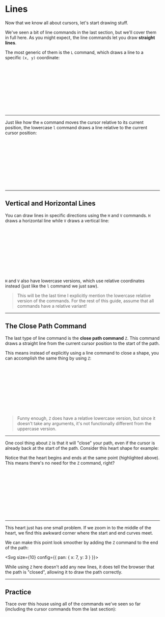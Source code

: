 # Lines

Now that we know all about cursors, let's start drawing stuff.

We've seen a bit of line commands in the last section, but we'll cover them in full here. As you might expect, the line commands let you draw **straight lines**.

The most generic of them is the `L` command, which draws a line to a specific `(x, y)` coordinate:

<CommandListFromSource source="absolute" />

<Svg size={20}>
  <AbsoluteLine />
</Svg>

---

Just like how the `m` command moves the cursor relative to its current position, the lowercase `l` command draws a line relative to the current cursor position:

<CommandListFromSource source="relative" />

<Svg>
  <AbsoluteLine placeholder />
  <RelativeLine />
</Svg>

---

## Vertical and Horizontal Lines

You can draw lines in specific directions using the `H` and `V` commands. `H` draws a horizontal line while `V` draws a vertical line:

<CommandListFromSource source="vertical" />

<Svg size={20}>
  <PathHoverVisual source="vertical" />
</Svg>

`H` and `V` also have lowercase versions, which use relative coordinates instead (just like the `l` command we just saw).

> This will be the last time I explicitly mention the lowercase relative version of the commands. For the rest of this guide, assume that all commands have a relative variant!

---

## The Close Path Command

The last type of line command is the **close path command** `Z`. This command draws a straight line from the current cursor position to the start of the path.

This means instead of explicitly using a line command to close a shape, you can accomplish the same thing by using `Z`:

<CommandListFromSource source="closePath" />

<Svg size={20}>
  <ZExample />
</Svg>

> Funny enough, `Z` does have a relative lowercase version, but since it doesn't take any arguments, it's not functionally different from the uppercase version.

---

One cool thing about `Z` is that it will "close" your path, even if the cursor is already back at the start of the path. Consider this heart shape for example:

<HeartCommands />

Notice that the heart begins and ends at the same point (highlighted above). This means there's no need for the `Z` command, right?

<Svg size={24}>
  <HeartPath />
</Svg>

---

This heart just has one small problem. If we zoom in to the middle of the heart, we find this awkward corner where the start and end curves meet.

We can make this point look smoother by adding the `Z` command to the end of the path:

<Svg size={10} config={{ pan: { x: 7, y: 3 } }}>
  <Heart />
</Svg>

<ClosePathToggle />

While using `Z` here doesn't add any new lines, it does tell the browser that the path is "closed", allowing it to draw the path correctly.

---

## Practice

Trace over this house using all of the commands we've seen so far (including the cursor commands from the last section):

<Svg>
  <PracticeQuestion />
</Svg>

<PracticeQuestionEditor />
